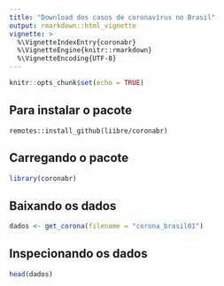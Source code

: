 ```yaml
---
title: "Download dos casos de coronavírus no Brasil"
output: rmarkdown::html_vignette
vignette: >
  %\VignetteIndexEntry{coronabr}
  %\VignetteEngine{knitr::rmarkdown}
  %\VignetteEncoding{UTF-8}
---
```


```r
knitr::opts_chunk$set(echo = TRUE)
```

## Para instalar o pacote

`remotes::install_github(liibre/coronabr)`

## Carregando o pacote

```r
library(coronabr)
```

## Baixando os dados

```r
dados <- get_corona(filename = "corona_brasil01")
```

## Inspecionando os dados

```r
head(dados)
```

